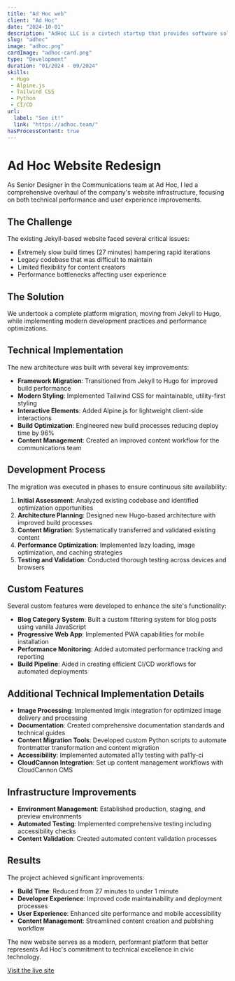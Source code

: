 ```yaml
---
title: "Ad Hoc web"
client: "Ad Hoc"
date: "2024-10-01"
description: "AdHoc LLC is a civtech startup that provides software solutions to governments."
slug: "adhoc"
image: "adhoc.png"
cardImage: "adhoc-card.png"
type: "Development"
duration: "01/2024 - 09/2024"
skills:
 - Hugo
 - Alpine.js
 - Tailwind CSS
 - Python
 - CI/CD
url:
  label: "See it!"
  link: "https://adhoc.team/"
hasProcessContent: true
---
```



# Ad Hoc Website Redesign

As Senior Designer in the Communications team at Ad Hoc, I led a comprehensive overhaul of the company's website infrastructure, focusing on both technical performance and user experience improvements.

## The Challenge

The existing Jekyll-based website faced several critical issues:
- Extremely slow build times (27 minutes) hampering rapid iterations
- Legacy codebase that was difficult to maintain
- Limited flexibility for content creators
- Performance bottlenecks affecting user experience

## The Solution

We undertook a complete platform migration, moving from Jekyll to Hugo, while implementing modern development practices and performance optimizations.

## Technical Implementation

The new architecture was built with several key improvements:

- **Framework Migration**: Transitioned from Jekyll to Hugo for improved build performance
- **Modern Styling**: Implemented Tailwind CSS for maintainable, utility-first styling
- **Interactive Elements**: Added Alpine.js for lightweight client-side interactions
- **Build Optimization**: Engineered new build processes reducing deploy time by 96%
- **Content Management**: Created an improved content workflow for the communications team

## Development Process

The migration was executed in phases to ensure continuous site availability:

1. **Initial Assessment**: Analyzed existing codebase and identified optimization opportunities
2. **Architecture Planning**: Designed new Hugo-based architecture with improved build processes
3. **Content Migration**: Systematically transferred and validated existing content
4. **Performance Optimization**: Implemented lazy loading, image optimization, and caching strategies
5. **Testing and Validation**: Conducted thorough testing across devices and browsers

## Custom Features

Several custom features were developed to enhance the site's functionality:

- **Blog Category System**: Built a custom filtering system for blog posts using vanilla JavaScript
- **Progressive Web App**: Implemented PWA capabilities for mobile installation
- **Performance Monitoring**: Added automated performance tracking and reporting
- **Build Pipeline**: Aided in creating efficient CI/CD workflows for automated deployments

## Additional Technical Implementation Details

- **Image Processing**: Implemented Imgix integration for optimized image delivery and processing
- **Documentation**: Created comprehensive documentation standards and technical guides
- **Content Migration Tools**: Developed custom Python scripts to automate frontmatter transformation and content migration
- **Accessibility**: Implemented automated a11y testing with pa11y-ci
- **CloudCannon Integration**: Set up content management workflows with CloudCannon CMS

## Infrastructure Improvements

- **Environment Management**: Established production, staging, and preview environments
- **Automated Testing**: Implemented comprehensive testing including accessibility checks
- **Content Validation**: Created automated content validation processes

## Results

The project achieved significant improvements:

- **Build Time**: Reduced from 27 minutes to under 1 minute
- **Developer Experience**: Improved code maintainability and deployment processes
- **User Experience**: Enhanced site performance and mobile accessibility
- **Content Management**: Streamlined content creation and publishing workflow

The new website serves as a modern, performant platform that better represents Ad Hoc's commitment to technical excellence in civic technology.

[Visit the live site](https://adhoc.team/)
